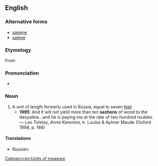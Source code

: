 ==English==

===Alternative forms===
* [[sagene]]
* [[sajene]]

===Etymology===
From {{etyl|ru|en}} {{term|sc=Cyrl|сажень||tr=sáženʹ|lang=ru}}

===Pronunciation===
* {{IPA|/ˈsæʒɛn/|lang=en}}

===Noun===
{{en-noun}}

# A unit of length formerly used in Russia, equal to seven [[feet]].
#* '''1995''': And it will not yield more than ten '''sazhens''' of wood to the desyatina…and he is paying me at the rate of two hundred roubles. — Leo Tolstoy, ''Anna Karenina'', tr. Louise & Aylmer Maude (Oxford 1998, p. 166)

====Translations====
{{trans-top|a Russian unit of length}}
{{trans-mid}}
* Russian: {{t+|ru|сажень|f|tr=sáženʹ}}
{{trans-bottom}}

[[Category:en:Units of measure]]